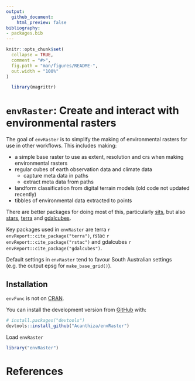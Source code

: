 ```yaml
---
output:
  github_document:
    html_preview: false
bibliography:
- packages.bib
---
```


<!-- README.md is generated from README.Rmd. Please edit that file -->

```r
knitr::opts_chunk$set(
  collapse = TRUE,
  comment = "#>",
  fig.path = "man/figures/README-",
  out.width = "100%"
)

  library(magrittr)

```

# `envRaster`: Create and interact with environmental rasters

<!-- badges: start -->
<!-- badges: end -->

The goal of `envRaster` is to simplify the making of environmental rasters for use in other workflows. This includes making:

* a simple base raster to use as extent, resolution and crs when making environmental rasters
* regular cubes of earth observation data and climate data
    + capture meta data in paths
    + extract meta data from paths
* landform classification from digital terrain models (old code not updated recently)
* tibbles of environmental data extracted to points

There are better packages for doing most of this, particularly [sits](https://cran.r-project.org/web/packages/sits/index.html), but also  [stars](https://cran.r-project.org/web/packages/stars/index.html), [terra](https://cran.r-project.org/web/packages/terra/index.html) and [gdalcubes](https://cran.r-project.org/web/packages/gdalcubes/index.html).

Key packages used in `envRaster` are terra `r envReport::cite_package("terra")`, rstac `r envReport::cite_package("rstac")` and gdalcubes `r envReport::cite_package("gdalcubes")`.

Default settings in `envRaster` tend to favour South Australian settings (e.g. the output epsg for `make_base_grid()`).


## Installation

`envFunc` is not on [CRAN](https://CRAN.R-project.org).

You can install the development version from [GitHub](https://github.com/) with:

``` r
# install.packages("devtools")
devtools::install_github("Acanthiza/envRaster")
```

Load `envRaster`

```r
library("envRaster")
```

# References

